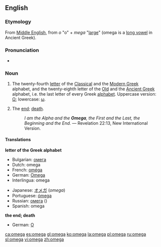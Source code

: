 {{see|Omega|oméga|ómega}}
==English==

===Etymology===
From [[Middle English]], from {{Gr.}} ''o'' "o" + ''mega'' "[[large]]" (omega is a [[long vowel]] in Ancient Greek).

===Pronunciation===
* {{IPA|/ˈəʊmɛgə/}}

===Noun===
{{en-noun}}

# The twenty-fourth [[letter]] of the [[Classical Greek|Classical]] and the [[Greek|Modern Greek]] alphabet, and the twenty-eighth letter of the [[Old Greek|Old]] and the [[Ancient Greek]] alphabet, i.e. the last letter of every Greek [[alphabet]]. Uppercase version: [[Ω]]; lowercase: [[ω]].
# {{figurative}} The [[end]]; [[death]].
#:''I am the Alpha and the '''Omega''', the First and the Last, the Beginning and the End.'' — Revelation 22:13, New International Version.

====Translations====
'''letter of the Greek alphabet'''
{{top}}
*Bulgarian: [[омега]] {{f}}
*Dutch: omega {{f}}
*French: [[oméga]] {{m}}
*German: [[Omega]] {{n}}
*Interlingua: omega
{{mid}}
*Japanese: [[オメガ]] (''omega'')
*Portuguese: [[ómega]] {{m}}
*Russian: [[омега]] ({{IPAchar|omɛ́ga}}) {{f}}
*Spanish: omega {{f}}
{{bottom}}

'''the end; death'''
{{top}}
*German: [[O]] {{n}}
{{mid}}
{{bottom}}

[[ca:omega]]
[[es:omega]]
[[gl:omega]]
[[ko:omega]]
[[la:omega]]
[[pl:omega]]
[[ru:omega]]
[[sl:omega]]
[[vi:omega]]
[[zh:omega]]